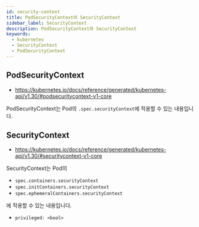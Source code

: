 ```yaml
---
id: security-context
title: PodSecurityContext와 SecurityContext
sidebar_label: SecurityContext
description: PodSecurityContext와 SecurityContext
keywords:
  - kubernetes
  - SecurityContext
  - PodSecurityContext
---
```


## PodSecurityContext

- https://kubernetes.io/docs/reference/generated/kubernetes-api/v1.30/#podsecuritycontext-v1-core

PodSecurityContext는 Pod의 `.spec.securityContext`에 적용할 수 있는 내용입니다.

## SecurityContext

- https://kubernetes.io/docs/reference/generated/kubernetes-api/v1.30/#securitycontext-v1-core

SecurityContext는 Pod의

- `spec.containers.securityContext`
- `spec.initContainers.securityContext`
- `spec.ephemeralContainers.securityContext`

에 적용할 수 있는 내용입니다.

- `privileged: <bool>`
